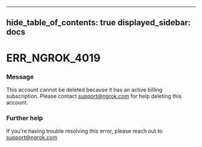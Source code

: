 

---
hide_table_of_contents: true
displayed_sidebar: docs
---


# ERR_NGROK_4019

### Message
This account cannot be deleted because it has an active billing subscription. Please contact support@ngrok.com for help deleting this account.

<ErrorDetails error="err_ngrok_4019" />



### Further help
If you're having trouble resolving this error, please reach out to [support@ngrok.com](mailto:support@ngrok.com?subject=Help%20with%20ERR_NGROK_4019)

